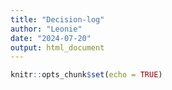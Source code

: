 ```yaml
---
title: "Decision-log"
author: "Leonie"
date: "2024-07-20"
output: html_document
---
```


```r
knitr::opts_chunk$set(echo = TRUE)
```
